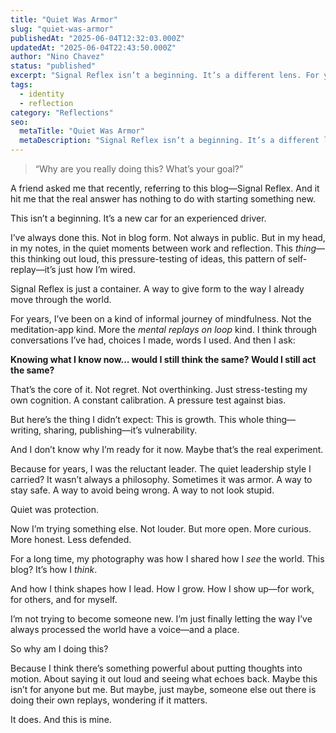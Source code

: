 ```yaml
---
title: "Quiet Was Armor"
slug: "quiet-was-armor"
publishedAt: "2025-06-04T12:32:03.000Z"
updatedAt: "2025-06-04T22:43:50.000Z"
author: "Nino Chavez"
status: "published"
excerpt: "Signal Reflex isn’t a beginning. It’s a different lens. For years, my photos have shown how I see the world. Now I’m sharing how I think—and what that reveals about how I lead, learn, and grow."
tags:
  - identity
  - reflection
category: "Reflections"
seo:
  metaTitle: "Quiet Was Armor"
  metaDescription: "Signal Reflex isn’t a beginning. It’s a different lens. For years, my photos have shown how I see the world. Now I’m sharing how I think—and what that reveals about how I lead, learn, and grow."
---
```


> “Why are you really doing this? What’s your goal?”

A friend asked me that recently, referring to this blog—Signal Reflex. And it hit me that the real answer has nothing to do with starting something new.

This isn’t a beginning. It’s a new car for an experienced driver.

I’ve always done this. Not in blog form. Not always in public. But in my head, in my notes, in the quiet moments between work and reflection. This *thing*—this thinking out loud, this pressure-testing of ideas, this pattern of self-replay—it’s just how I’m wired.

Signal Reflex is just a container. A way to give form to the way I already move through the world.

For years, I’ve been on a kind of informal journey of mindfulness. Not the meditation-app kind. More the *mental replays on loop* kind. I think through conversations I’ve had, choices I made, words I used. And then I ask:

**Knowing what I know now… would I still think the same? Would I still act the same?**

That’s the core of it.
Not regret. Not overthinking. Just stress-testing my own cognition.
A constant calibration.
A pressure test against bias.

But here’s the thing I didn’t expect:
This is growth.
This whole thing—writing, sharing, publishing—it’s vulnerability.

And I don’t know why I’m ready for it now.
Maybe that’s the real experiment.

Because for years, I was the reluctant leader. The quiet leadership style I carried? It wasn’t always a philosophy. Sometimes it was armor. A way to stay safe. A way to avoid being wrong. A way to not look stupid.

Quiet was protection.

Now I’m trying something else. Not louder. But more open.
More curious. More honest. Less defended.

For a long time, my photography was how I shared how I *see* the world.
This blog? It’s how I *think*.

And how I think shapes how I lead. How I grow. How I show up—for work, for others, and for myself.

I’m not trying to become someone new. I’m just finally letting the way I’ve always processed the world have a voice—and a place.

So why am I doing this?

Because I think there’s something powerful about putting thoughts into motion. About saying it out loud and seeing what echoes back. Maybe this isn’t for anyone but me. But maybe, just maybe, someone else out there is doing their own replays, wondering if it matters.

It does.
And this is mine.
